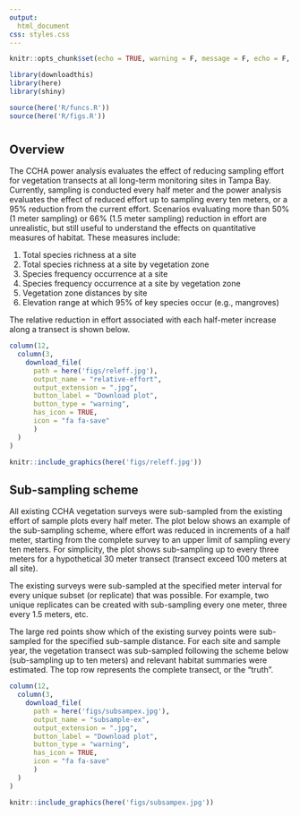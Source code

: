 ```yaml
---
output: 
  html_document
css: styles.css
---
```


```r
knitr::opts_chunk$set(echo = TRUE, warning = F, message = F, echo = F, fig.path = 'figs/', fig.align = 'center')

library(downloadthis)
library(here)
library(shiny)

source(here('R/funcs.R'))
source(here('R/figs.R'))
```

# {.tabset .tabset-fade .tabset-pills}

## Overview

The CCHA power analysis evaluates the effect of reducing sampling effort for vegetation transects at all long-term monitoring sites in Tampa Bay.  Currently, sampling is conducted every half meter and the power analysis evaluates the effect of reduced effort up to sampling every ten meters, or a 95% reduction from the current effort.  Scenarios evaluating more than 50% (1 meter sampling) or 66% (1.5 meter sampling) reduction in effort are unrealistic, but still useful to understand the effects on quantitative measures of habitat.  These measures include:

1. Total species richness at a site
1. Total species richness at a site by vegetation zone
1. Species frequency occurrence at a site
1. Species frequency occurrence at a site by vegetation zone
1. Vegetation zone distances by site
1. Elevation range at which 95% of key species occur (e.g., mangroves) 

The relative reduction in effort associated with each half-meter increase along a transect is shown below. 

```r
column(12, 
  column(3, 
    download_file(
      path = here('figs/releff.jpg'),
      output_name = "relative-effort",
      output_extension = ".jpg",
      button_label = "Download plot",
      button_type = "warning",
      has_icon = TRUE,
      icon = "fa fa-save"
      )
  )
)
```

```r
knitr::include_graphics(here('figs/releff.jpg'))
```

## Sub-sampling scheme

All existing CCHA vegetation surveys were sub-sampled from the existing effort of sample plots every half meter.  The plot below shows an example of the sub-sampling scheme, where effort was reduced in increments of a half meter, starting from the complete survey to an upper limit of sampling every ten meters.  For simplicity, the plot shows sub-sampling up to every three meters for a hypothetical 30 meter transect (transect exceed 100 meters at all site).  

The existing surveys were sub-sampled at the specified meter interval for every unique subset (or replicate) that was possible.  For example, two unique replicates can be created with sub-sampling every one meter, three every 1.5 meters, etc.  

The large red points show which of the existing survey points were sub-sampled for the specified sub-sample distance.  For each site and sample year, the vegetation transect was sub-sampled following the scheme below (sub-sampling up to ten meters) and relevant habitat summaries were estimated.  The top row represents the complete transect, or the "truth". 

```r
column(12, 
  column(3, 
    download_file(
      path = here('figs/subsampex.jpg'),
      output_name = "subsample-ex",
      output_extension = ".jpg",
      button_label = "Download plot",
      button_type = "warning",
      has_icon = TRUE,
      icon = "fa fa-save"
      )
  )
)
```

```r
knitr::include_graphics(here('figs/subsampex.jpg'))
```

<script type="text/javascript" src="js/iframeResizer.contentWindow.min.js"></script>
